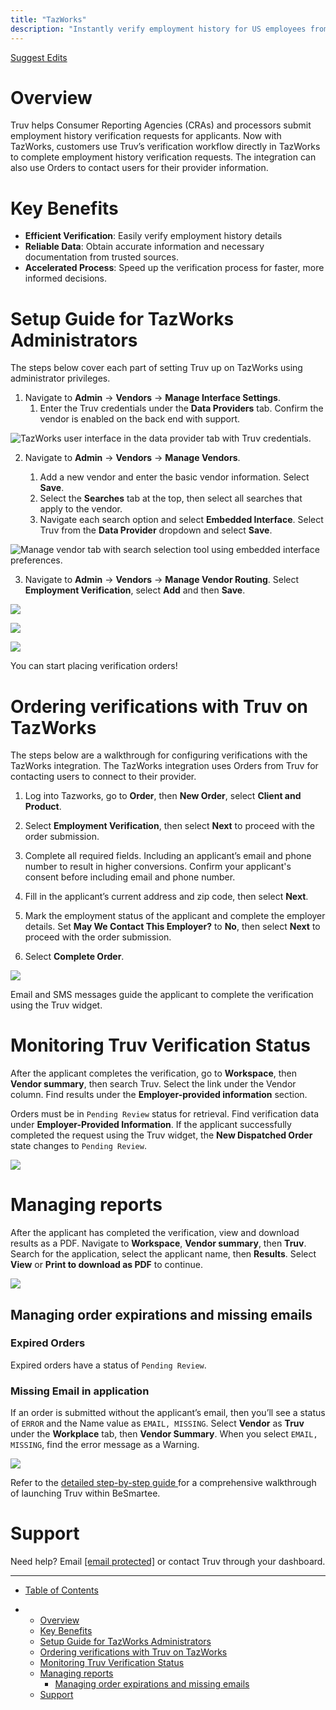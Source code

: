 ```yaml
---
title: "TazWorks"
description: "Instantly verify employment history for US employees from within the TazWorks platform."
---
```


[Suggest Edits](/edit/tazworks-integration-guide)

# Overview

Truv helps Consumer Reporting Agencies (CRAs) and processors submit employment history verification requests for applicants. Now with TazWorks, customers use Truv’s verification workflow directly in TazWorks to complete employment history verification requests. The integration can also use Orders to contact users for their provider information.

# Key Benefits

* **Efficient Verification**: Easily verify employment history details
* **Reliable Data**: Obtain accurate information and necessary documentation from trusted sources.
* **Accelerated Process**: Speed up the verification process for faster, more informed decisions.

# Setup Guide for TazWorks Administrators

The steps below cover each part of setting Truv up on TazWorks using administrator privileges.

1. Navigate to **Admin** → **Vendors** → **Manage Interface Settings**.
   1. Enter the Truv credentials under the **Data Providers** tab. Confirm the vendor is enabled on the back end with support.

![TazWorks user interface in the data provider tab with Truv credentials.](/images/docs/0b72649-TazWorks_Admin_1_1.png)

2. Navigate to **Admin** → **Vendors** → **Manage Vendors**.

   1. Add a new vendor and enter the basic vendor information. Select **Save**.
   2. Select the **Searches** tab at the top, then select all searches that apply to the vendor.
   3. Navigate each search option and select **Embedded Interface**. Select Truv from the **Data Provider** dropdown and select **Save**.

![Manage vendor tab with search selection tool using embedded interface preferences.](/images/docs/8f6b47b-TazWorks_Admin_1_2.png)

3. Navigate to **Admin** → **Vendors** → **Manage Vendor Routing**. Select **Employment Verification**, select **Add** and then **Save**.

![](/images/docs/33bc590-TazWorks_Admin_1_3.png)

![](/images/docs/cd6b57f-TazWorks_Admin_1_3_2.png)

![](/images/docs/7f21913-TazWorks_Admin_1_4.png)

<Check>
  You can start placing verification orders!
</Check>

# Ordering verifications with Truv on TazWorks

The steps below are a walkthrough for configuring verifications with the TazWorks integration. The TazWorks integration uses Orders from Truv for contacting users to connect to their provider.

1. Log into Tazworks, go to **Order**, then **New Order**, select **Client and Product**.

1. Select **Employment Verification**, then select **Next** to proceed with the order submission.
2. Complete all required fields. Including an applicant’s email and phone number to result in higher conversions. Confirm your applicant's consent before including email and phone number.
3. Fill in the applicant’s current address and zip code, then select **Next**.
4. Mark the employment status of the applicant and complete the employer details. Set **May We Contact This Employer?** to **No**, then select **Next** to proceed with the order submission.
5. Select **Complete Order**.

![](/images/docs/641c2b1-TazWorks_Admin_2_6.png)

<Check>
  Email and SMS messages guide the applicant to complete the verification using the Truv widget.
</Check>

# Monitoring Truv Verification Status

After the applicant completes the verification, go to **Workspace**, then **Vendor summary**, then search Truv. Select the link under the Vendor column. Find results under the **Employer-provided information** section.

Orders must be in `Pending Review` status for retrieval. Find verification data under **Employer-Provided Information**. If the applicant successfully completed the request using the Truv widget, the **New Dispatched Order** state changes to `Pending Review`.

![](/images/docs/3508fa7-TazWorks_Admin_3_1.png)

# Managing reports

After the applicant has completed the verification, view and download results as a PDF. Navigate to **Workspace**, **Vendor summary**, then **Truv**. Search for the application, select the applicant name, then **Results**. Select **View** or **Print to download as PDF** to continue.

![](/images/docs/675d031-TazWorks_Admin_4_1.png)

## Managing order expirations and missing emails

### Expired Orders

Expired orders have a status of `Pending Review`.

### Missing Email in application

If an order is submitted without the applicant’s email, then you’ll see a status of `ERROR` and the Name value as `EMAIL, MISSING`. Select **Vendor** as **Truv** under the **Workplace** tab, then **Vendor Summary**. When you select `EMAIL, MISSING`, find the error message as a Warning.

![](/images/docs/c1d5318-TazWorks_Admin_5_1.png)

Refer to the [detailed step-by-step guide ](/docs/launch-checklist-for-integrated-screening-platforms)for a comprehensive walkthrough of launching Truv within BeSmartee.

# Support

Need help? Email [\[email protected\]](/cdn-cgi/l/email-protection#b3c0c6c3c3dcc1c7f3c7c1c6c59dd0dcde) or contact Truv through your dashboard.

***

* [Table of Contents](#)

* * [Overview](#overview)
  * [Key Benefits](#key-benefits)
  * [Setup Guide for TazWorks Administrators](#setup-guide-for-tazworks-administrators)
  * [Ordering verifications with Truv on TazWorks](#ordering-verifications-with-truv-on-tazworks)
  * [Monitoring Truv Verification Status](#monitoring-truv-verification-status)
  * [Managing reports](#managing-reports)
    * [Managing order expirations and missing emails](#managing-order-expirations-and-missing-emails)
  * [Support](#support)
